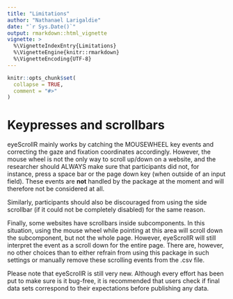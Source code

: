 ```yaml
---
title: "Limitations"
author: "Nathanael Larigaldie"
date: "`r Sys.Date()`"
output: rmarkdown::html_vignette
vignette: >
  %\VignetteIndexEntry{Limitations}
  %\VignetteEngine{knitr::rmarkdown}
  %\VignetteEncoding{UTF-8}
---
```


```r
knitr::opts_chunk$set(
  collapse = TRUE,
  comment = "#>"
)
```

# Keypresses and scrollbars

eyeScrollR mainly works by catching the MOUSEWHEEL key events and correcting the gaze and fixation coordinates accordingly. However, the mouse wheel is not the only way to scroll up/down on a website, and the researcher should ALWAYS make sure that participants did not, for instance, press a space bar or the page down key (when outside of an input field). These events are **not** handled by the package at the moment and will therefore not be considered at all.

Similarly, participants should also be discouraged from using the side scrollbar (if it could not be completely disabled) for the same reason.

Finally, some websites have scrollbars inside subcomponents. In this situation, using the mouse wheel while pointing at this area will scroll down the subcomponent, but not the whole page. However, eyeScrollR will still interpret the event as a scroll down for the entire page. There are, however, no other choices than to either refrain from using this package in such settings or manually remove these scrolling events from the .csv file.

Please note that eyeScrollR is still very new. Although every effort has been put to make sure is it bug-free, it is recommended that users check if final data sets correspond to their expectations before publishing any data.
